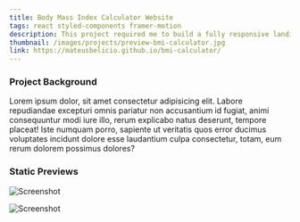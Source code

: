 ```yaml
---
title: Body Mass Index Calculator Website
tags: react styled-components framer-motion 
description: This project required me to build a fully responsive landing page to the designs provided. I used HTML5, along with CSS Grid and JavaScript for the areas that required interactivity, such as the testimonial slider.
thumbnail: /images/projects/preview-bmi-calculator.jpg
link: https://mateusbelicio.github.io/bmi-calculator/
---
```


### Project Background

Lorem ipsum dolor, sit amet consectetur adipisicing elit. Labore repudiandae excepturi omnis pariatur non accusantium id fugiat, animi consequuntur modi iure illo, rerum explicabo natus deserunt, tempore placeat! Iste numquam porro, sapiente ut veritatis quos error ducimus voluptates incidunt dolore esse laudantium culpa consectetur, totam, eum rerum dolorem possimus dolores?

### Static Previews

![Screenshot](/images/projects/preview-bmi-calculator.jpg)

![Screenshot](/images/projects/preview-bmi-calculator.jpg)
